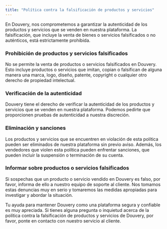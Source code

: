 ```yaml
---
title: "Política contra la falsificación de productos y servicios"
---
```

 

En Douvery, nos comprometemos a garantizar la autenticidad de los productos y servicios que se venden en nuestra plataforma. La falsificación, que incluye la venta de bienes o servicios falsificados o no auténticos, está estrictamente prohibida.

### Prohibición de productos y servicios falsificados

No se permite la venta de productos o servicios falsificados en Douvery. Esto incluye productos o servicios que imitan, copian o falsifican de alguna manera una marca, logo, diseño, patente, copyright o cualquier otro derecho de propiedad intelectual.

### Verificación de la autenticidad

Douvery tiene el derecho de verificar la autenticidad de los productos y servicios que se venden en nuestra plataforma. Podemos pedirte que proporcionen pruebas de autenticidad a nuestra discreción.

### Eliminación y sanciones

Los productos y servicios que se encuentren en violación de esta política pueden ser eliminados de nuestra plataforma sin previo aviso. Además, los vendedores que violen esta política pueden enfrentar sanciones, que pueden incluir la suspensión o terminación de su cuenta.

### Informar sobre productos o servicios falsificados

Si sospechas que un producto o servicio vendido en Douvery es falso, por favor, informa de ello a nuestro equipo de soporte al cliente. Nos tomamos estas denuncias muy en serio y tomaremos las medidas apropiadas para investigar y abordar la situación.

Tu ayuda para mantener Douvery como una plataforma segura y confiable es muy apreciada. Si tienes alguna pregunta o inquietud acerca de la política contra la falsificación de productos y servicios de Douvery, por favor, ponte en contacto con nuestro servicio al cliente.

 